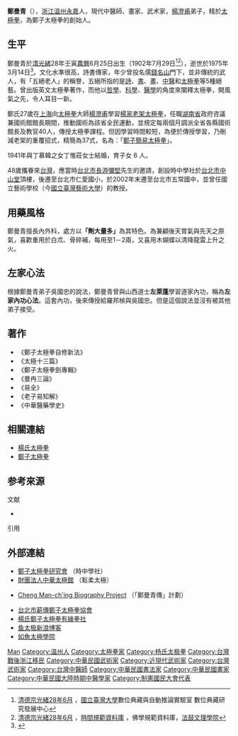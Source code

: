 {{Infobox sportsperson
| honorific_prefix          = 
| name                      = 鄭曼青
| honorific_suffix          = 
| image                     = 鄭曼青.jpg
| image_size                = 
| alt                       = 
| caption                   = 
| headercolor               = 
| real_name                 = 
| native_name               = 
| native_name_lang          = 
| romanizedname             = 
| english_name              = 
| birth_name                = 
| nickname                  = 
| nationality               = 
{{ROC}}
| ethnicity                 = 
| hometown                  = 
| citizenship               = 
| birth_date                = 1902年7月29日
| birth_place               = {{QING|浙江省}}[[溫州府|溫州府]][[永嘉縣|永嘉縣]]
| death_date                = {{Death date and age|1975|3|14|1902|7|29}}
| death_place               = {{TWN}}[[臺北市|臺北市]]
| resting_place             = 
| resting_place_coordinates = 
| monuments                 = 
| residence                 = 
| education                 = 
| alma_mater                = 
| occupation                = 
| years_active              = 1927~1975
| employer                  = 
| agent                     = 
| height                    = 
| weight                    = 
| spouse                    = {{marriage|丁惟莊|1941}}
| life_partner              = 
| other_interests           = 
| website                   = 
| module                    = 
| country                   = 
| sport                     = 擊劍、武術
| disability                = 
| disability_class          = 
| rank                      = 
| event                     = 太極拳
| universityteam            = 
| collegeteam               = 
| league                    = 
| league_type               = 
| club                      = 
| team                      = 
| turnedpro                 = 
| partner                   = 
| former_partner            = 
| coach                     = 
| retired                   = 
| coaching                  = 
| module2                   = 
| worlds                    = 
| regionals                 = 
| nationals                 = 
| olympics                  = 
| paralympics               = 
| highestranking            = 
| pb                        = 
| medaltemplates            = 
| show-medals               = 
| module3                   = 
| updated                   = 2016年10月21日
}}
'''鄭曼青'''（{{bd|1902年7月29日||1975年|3月14日|catIdx=Z鄭}}），[[浙江|浙江]][[温州|温州]]{{sfn|方韶毅|2011|p=54}}[[永嘉|永嘉]]人，現代中醫師、畫家、武术家，[[楊澄甫|楊澄甫]]弟子，精於[[太極拳|太極拳]]，為鄭子太極拳的創始人。

== 生平 ==
鄭曼青於[[清朝|清]][[光緒|光緒]]28年壬寅[[農曆|農曆]]6月25日出生（1902年7月29日<ref>[http://140.112.30.230/datemap/content.php?ChQueryText=%E6%B8%85%E5%BE%B7%E5%AE%97%E5%85%89%E7%B7%9228%E5%B9%B46%E6%9C%884%E6%97%A5&coreg=on 清德宗光緒28年6月] {{Wayback|url=http://140.112.30.230/datemap/content.php?ChQueryText=%E6%B8%85%E5%BE%B7%E5%AE%97%E5%85%89%E7%B7%9228%E5%B9%B46%E6%9C%884%E6%97%A5&coreg=on |date=20150518082558 }}，[[國立臺灣大學|國立臺灣大學]]數位典藏與自動推論實驗室 數位典藏研究發展中心</ref><ref>[http://authority.ddbc.edu.tw/time/search.php?chk=on&julianSwitch=on&strict=1&filterType=b:0;&dpk=%E6%B8%85&epk=%E5%BE%B7%E5%AE%97&yct=28&mpk=%E5%85%AD&ypk=%E5%85%89%E7%B7%92&startFrom=1 清德宗光緒28年6月] {{Wayback|url=http://authority.ddbc.edu.tw/time/search.php?chk=on&julianSwitch=on&strict=1&filterType=b:0;&dpk=%E6%B8%85&epk=%E5%BE%B7%E5%AE%97&yct=28&mpk=%E5%85%AD&ypk=%E5%85%89%E7%B7%92&startFrom=1 |date=20160324163841 }}，[http://authority.ddbc.edu.tw/time/ 時間規範資料庫] {{Wayback|url=http://authority.ddbc.edu.tw/time/ |date=20150510200516 }}，佛學規範資料庫，[[法鼓文理學院|法鼓文理學院]]</ref>）{{sfn|方韶毅|2011|p=54}}，逝世於1975年3月14日<ref>{{Cite web |url=http://www.37taichi.org.tw/totalFrameset-44.html |title=時中學社：《宗師生平》 |accessdate=2007-11-26 |archive-date=2007-11-11 |archive-url=https://web.archive.org/web/20071111221149/http://www.37taichi.org.tw/totalFrameset-44.html |dead-url=no }}</ref>。文化水準很高，詩書傳家，年少曾投名儒[[錢名山|錢名山]]門下{{sfn|方韶毅|2011|p=53}}，並非傳統的武人，有「五絕老人」的稱譽，五絕所指的是[[詩|詩]]、[[書法|書]]、[[畫|畫]]、[[中醫|中醫]]和[[太極拳|太極拳]]等5種絕藝。曾出版英文太極拳著作，而他以[[哲學|哲學]]、[[科學|科學]]、[[醫學|醫學]]的角度來闡釋太極拳，開風氣之先，令人耳目一新。

鄭氏27歲在[[上海|上海]]向[[太極拳|太極拳]]大師[[楊澄甫|楊澄甫]]學習[[楊氏太極拳|楊家老架太極拳]]，任職[[湖南省|湖南省]]政府咨議兼國術館館長期間，推動國術為該省全民運動，並規定每兩個月調派全省各縣國術館長及教官40人，傳授太極拳課程。但因學習時間較短，為便於傳授學習，乃刪減老架的重覆招式，精簡為37式，名為：「[[鄭子太極拳|鄭子簡易太極拳]]」。

1941年與丁慕韓之女丁惟莊女士結婚，育子女 6 人。

48歲攜眷來[[台灣|台灣]]，應當時[[台北市長|台北市長]][[游彌堅|游彌堅]]先生的邀請，創設時中學社於[[台北市|台北市]][[中山堂|中山堂]]頂樓，後遷至台北市仁愛國小，於2002年末遷至台北市五常國中，並曾任國立藝術學校（今[[國立臺灣藝術大學|國立臺灣藝術大學]]）的教授。

== 用藥風格 ==
鄭曼青擅長內外科，處方以'''「劑大量多」'''為其特色。為兼顧後天胃氣與先天之原氣，喜歡重用於白朮、骨碎補，每用至1－2兩，又喜用木蝴蝶以清降龍雷上升之火。

==左家心法==
根據鄭曼青弟子吳國忠的說法，鄭曼青曾與山西道士'''左萊蓬'''學習道家內功，稱為'''左家內功心法'''。這套內功，後來傳授給羅邦楨與吳國忠。但是這個說法並沒有被其他弟子接受。

== 著作 ==
* 《鄭子太極拳自修新法》
* 《太極十三篇》
* 《鄭子太極拳劍專輯》
* 《曼冉三論》
* 《易全》
* 《老子易知解》
* 《中華醫藥學史》

== 相關連結 ==
* [[楊氏太極拳|楊氏太極拳]]
* [[鄭子太極拳|鄭子太極拳]]

== 参考來源 ==
;文献 
*{{clref|方韶毅|2011| ref= {{cite isbn | 9789862217580 |ref=harv|noedit }}}}
;引用
{{Reflist}}

== 外部連結 ==
* [http://www.37TaiChi.org.tw 鄭子太極拳研究會] {{Wayback|url=http://www.37taichi.org.tw/ |date=20200131222326 }}（時中學社）
* [http://www.suppletaichi.org 財團法人中華太極館] {{Wayback|url=http://www.suppletaichi.org/ |date=20200216114206 }}（鬆柔太極）
* {{en}}[http://www.chengbiography.blogspot.com Cheng Man-ch'ing Biography Project] {{Wayback|url=http://www.chengbiography.blogspot.com/ |date=20200218210812 }}（「鄭曼青傳」計劃）
* [https://web.archive.org/web/20100918023259/http://www.taichi37.org/index.htm 台北市薪傳鄭子太極拳協會]
* [http://blog.udn.com/Chengtaichi 楊氏鄭子太極拳有緣拳社] {{Wayback|url=http://blog.udn.com/Chengtaichi |date=20100225014104 }}
* [http://blog.sina.com.cn/chengtaichi 鱼太极新浪博客] {{Wayback|url=http://blog.sina.com.cn/chengtaichi |date=20111020163600 }}
* [http://medianchen.myweb.hinet.net/p2.htm 如魚太極學院]{{dead link|date=2018年4月 |bot=InternetArchiveBot |fix-attempted=yes }}

{{Authority control}}
{{DEFAULTSORT:Zheng鄭}}
[[Category:鄭姓|Man]]
[[Category:温州人|Category:温州人]]
[[Category:太極拳家|Category:太極拳家]]
[[Category:杨氏太极拳|Category:杨氏太极拳]]
[[Category:台灣戰後浙江移民|Category:台灣戰後浙江移民]]
[[Category:中華民國武術家|Category:中華民國武術家]]
[[Category:近現代武術家|Category:近現代武術家]]
[[Category:台灣武術家|Category:台灣武術家]]
[[Category:台灣中醫師|Category:台灣中醫師]]
[[Category:中華民國書法家|Category:中華民國書法家]]
[[Category:中華民國畫家|Category:中華民國畫家]]
[[Category:中華民國大陸時期中醫學家|Category:中華民國大陸時期中醫學家]]
[[Category:制憲國民大會代表|Category:制憲國民大會代表]]